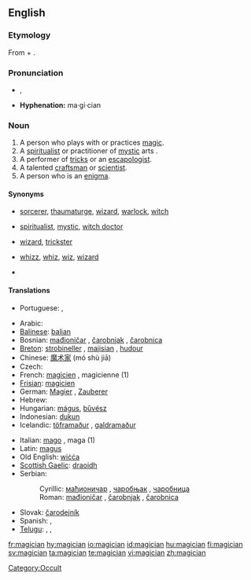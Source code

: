 ==English==

===Etymology===
From  {{term|magic}} + {{term|-ian}}.

===Pronunciation===
*{{IPA|/məˈʤɪʃən/}}, {{SAMPA|/m@"dZIS@n/}}
*'''Hyphenation:''' ma·gi·cian
*:{{rhymes|ɪʃən}}

===Noun===
{{en-noun}}

# A person who plays with or practices [[magic]].
# A [[spiritualist]] or practitioner of [[mystic]] arts {{i|often derogatory}}.
# A performer of [[tricks]] or an [[escapologist]].
# A talented [[craftsman]] or [[scientist]].
# A person who is an [[enigma]].

====Synonyms====
*{{sense|practitioner of magic}} [[sorcerer]], [[thaumaturge]], [[wizard]], [[warlock]], [[witch]]
*{{sense|spiritualist or practitioner of mystic arts}} [[spiritualist]], [[mystic]], [[witch doctor]]
*{{sense|performer of tricks}} [[wizard]], [[trickster]]
*{{sense|talented craftsman or scientist}} [[whizz]], [[whiz]], [[wiz]], [[wizard]]
*{{sense|person who is an enigma}}

====Translations====
{{trans-top|practitioner of magic}}
{{trans-mid}}
{{trans-bottom}}

{{trans-top|spiritualist or practitioner of mystic arts}}
{{trans-mid}}
{{trans-bottom}}

{{trans-top|a performer of tricks}}
*Portuguese: {{t+|pt|mágico|m}}, {{t|pt|ilusionista}}
{{trans-mid}}
{{trans-bottom}}

{{trans-top|talented craftsman or scientist}}
{{trans-mid}}
{{trans-bottom}}

{{trans-top|person who is an enigma}}
{{trans-mid}}
{{trans-bottom}}

{{checktrans-top}}
*Arabic: {{t|ar|ساحر|tr=sāḥir|sc=ARchar}}
*[[Balinese]]: [[balian]]
*Bosnian: [[mađioničar]] {{m}}, [[čarobnjak]] {{m}}, [[čarobnica]] {{f}}
*[[Breton]]: [[strobineller]] {{m}}, [[majisian]] {{m}}, [[hudour]] {{m}}
*Chinese: [[魔术家]] (mó shù jiā)
*Czech: {{t-|cs|kouzelník|m}}
*French: [[magicien]] {{m}}, magicienne {{f}} (1)
*[[Frisian]]: [[magicien]]
*German: [[Magier]] {{m}}, [[Zauberer]] {{m}}
*Hebrew: {{he-translation|קוסם|koseim}} {{m}}
*Hungarian: [[mágus]], [[bűvész]]
*Indonesian: [[dukun]]
*Icelandic: [[töframaður]] {{m}}, [[galdramaður]] {{m}}
{{checktrans-mid}}
*Italian: [[mago]] {{m}}, maga {{f}} (1)
*Latin: [[magus]] {{m}}
*Old English: [[wicca#Old English|wiċċa]] {{m}}
*[[Scottish Gaelic]]: [[draoidh]] {{m}}
*Serbian:
*:Cyrillic: [[мађионичар]] {{m}}, [[чаробњак]] {{m}}, [[чаробница]] {{f}}
*:Roman: [[mađioničar]] {{m}}, [[čarobnjak]] {{m}}, [[čarobnica]] {{f}}
*Slovak: [[čarodejník]] {{m}}
*Spanish: {{t+|es|mago|m}}, {{t|es|hechicero|m}}
*[[Telugu]]: {{t|te|ఐంద్రజాలికుడు|tr=aiMdrajaalikuDu|sc=Telu}}, {{t|te|ఇంద్రజాలికుడు|tr=iMdrajaalikuDu|sc=Telu}}, {{t|te|మంత్రగాడు|tr=maMtragaaDu|sc=Telu}}
{{checktrans-bottom}}

[[Category:Occult]]

[[fr:magician]]
[[hy:magician]]
[[io:magician]]
[[id:magician]]
[[hu:magician]]
[[fi:magician]]
[[sv:magician]]
[[ta:magician]]
[[te:magician]]
[[vi:magician]]
[[zh:magician]]